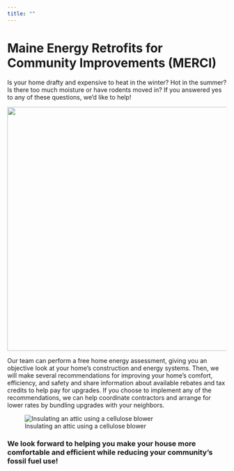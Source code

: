 ```yaml
---
title: ""
---
```


# Maine Energy Retrofits for Community Improvements (MERCI)

Is your home drafty and expensive to heat in the winter? Hot in the summer? Is there too much moisture or have rodents moved in? If you answered yes to any of these questions, we’d like to help!

![](Images/heat-pump-cat.jpg){fig-align="center" width="560"}

Our team can perform a free home energy assessment, giving you an objective look at your home’s construction and energy systems. Then, we will make several recommendations for improving your home’s comfort, efficiency, and safety and share information about available rebates and tax credits to help pay for upgrades. If you choose to implement any of the recommendations, we can help coordinate contractors and arrange for lower rates by bundling upgrades with your neighbors.

![Insulating an attic using a cellulose blower](Images/cellulose-blower.jpg)

### **We look forward to helping you make your house more comfortable and efficient while reducing your community’s fossil fuel use!**
